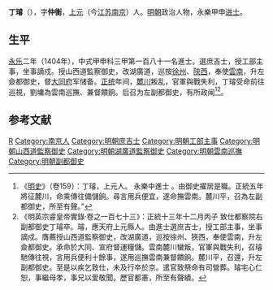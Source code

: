 {{Otheruses|other=名为丁璿的其他人物|丁璿}}

'''丁璿'''（{{bd|1382年||1449年||Ding丁}}），字'''仲衡'''，[[上元|上元]]（今[[江苏省|江苏]][[南京市|南京]]）人。[[明朝|明朝]]政治人物，永樂甲申[[进士|进士]]。

==生平==
[[永乐_(明朝)|永乐]]二年（1404年），中式甲申科三甲第一百八十一名進士。選庶吉士，授工部主事，坐事謫戍。授山西道監察御史，改湖廣道，巡按[[徐州|徐州]]、[[陝西|陝西]]，奉使[[雲南|雲南]]，升左僉都御史，督[[大同府|大同府]]军储备。[[正统_(年号)|正统]]年间，[[麓川|麓川]]叛乱，官軍與戰失利，丁璿受命前往巡視，劉墉為雲南巡撫、兼督饋餉。后召为左副都御史，有所政闻<ref>《[[明史|明史]]》（卷159）：丁璿，上元人。 永樂中進士 。由御史擢居是職。正統五年將征麓川，命乘傳往備儲餉。尋言用兵便宜，遂命撫雲南。麓川平，召為左副都御史，所至有聲。”</ref><ref>《明英宗睿皇帝實錄·卷之一百七十三》：正統十三年十二月丙子 致仕都察院右副都御史丁璿卒。璿，應天府上元縣人。由進士選庶吉士，授工部主事，坐事謫戍。膺薦授山西道監察御史，改湖廣道，巡按徐州、狹西，奉使雲南，升左僉都御史。承命於大同、宣府督運糧儲。雲南麓川蠻叛，官軍與戰失利，召璿馳傳往視，言用兵便利十餘事，遂用巡撫雲南兼督饋餉。麓川平，召還，升左副都御史。至是以疾乞致仕，未及行卒於京。遣官致祭命有司營葬。璿宅心仁恕，事繼母孝，事兄以愛敬聞。歷官都憲，所至有聲績。</ref>。

==参考文献==
{{wikisource|明史/卷159}}
{{reflist}}

{{永樂二年甲申科殿試金榜}}

{{Authority control}}

{{DEFAULTSORT:Ding丁}}
[[Category:丁姓|R]]
[[Category:南京人|Category:南京人]]
[[Category:明朝庶吉士|Category:明朝庶吉士]]
[[Category:明朝工部主事|Category:明朝工部主事]]
[[Category:明朝山西道監察御史|Category:明朝山西道監察御史]]
[[Category:明朝湖廣道監察御史|Category:明朝湖廣道監察御史]]
[[Category:明朝雲南巡撫|Category:明朝雲南巡撫]]
[[Category:明朝副都御史|Category:明朝副都御史]]


{{明朝人物小作品}}
